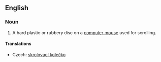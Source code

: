 ==English==
{{wikipedia}}
===Noun===
{{en-noun}}

# {{computing}} A hard plastic or rubbery disc on a [[computer mouse]] used for scrolling.

====Translations====
{{trans-top|disc used for scrolling}}
*Czech: [[skrolovací kolečko]] {{n}}
{{trans-mid}}
{{trans-bottom}}